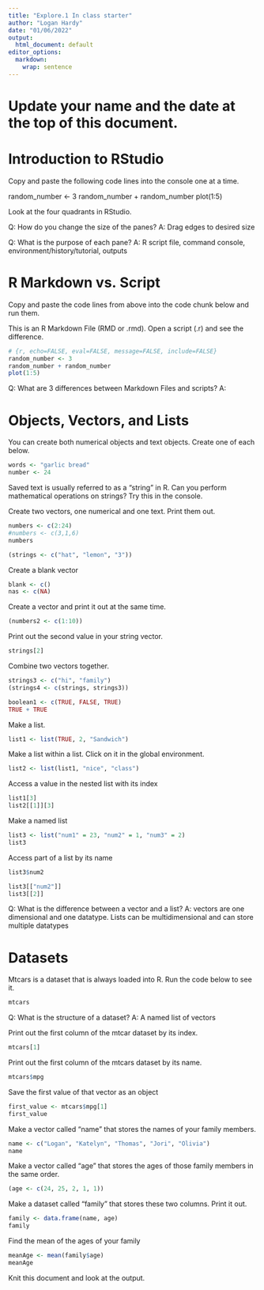 ```yaml
---
title: "Explore.1 In class starter"
author: "Logan Hardy"
date: "01/06/2022"
output:
  html_document: default
editor_options: 
  markdown: 
    wrap: sentence
---
```


# Update your name and the date at the top of this document.

# Introduction to RStudio

Copy and paste the following code lines into the console one at a time.

random_number <- 3 
random_number + random_number 
plot(1:5)

Look at the four quadrants in RStudio.

Q: How do you change the size of the panes?
A: Drag edges to desired size

Q: What is the purpose of each pane?
A: R script file, command console, environment/history/tutorial, outputs

# R Markdown vs. Script

Copy and paste the code lines from above into the code chunk below and run them.

This is an R Markdown File (RMD or .rmd).
Open a script (.r) and see the difference.

```r
# {r, echo=FALSE, eval=FALSE, message=FALSE, include=FALSE}
random_number <- 3
random_number + random_number 
plot(1:5)
```

Q: What are 3 differences between Markdown Files and scripts?
A:

# Objects, Vectors, and Lists

You can create both numerical objects and text objects.
Create one of each below.

```r
words <- "garlic bread"
number <- 24
```

Saved text is usually referred to as a "string" in R.
Can you perform mathematical operations on strings?
Try this in the console.

Create two vectors, one numerical and one text.
Print them out.

```r
numbers <- c(2:24)
#numbers <- c(3,1,6)
numbers

(strings <- c("hat", "lemon", "3"))


```

Create a blank vector

```r
blank <- c()
nas <- c(NA)

```

Create a vector and print it out at the same time.

```r
(numbers2 <- c(1:10))
```

Print out the second value in your string vector.

```r
strings[2]
```

Combine two vectors together.

```r
strings3 <- c("hi", "family")
(strings4 <- c(strings, strings3))

boolean1 <- c(TRUE, FALSE, TRUE)
TRUE + TRUE
```

Make a list.

```r
list1 <- list(TRUE, 2, "Sandwich")
```

Make a list within a list.
Click on it in the global environment.

```r
list2 <- list(list1, "nice", "class")
```

Access a value in the nested list with its index

```r
list1[3]
list2[[1]][3]
```

Make a named list

```r
list3 <- list("num1" = 23, "num2" = 1, "num3" = 2)
list3
```

Access part of a list by its name

```r
list3$num2

list3[["num2"]]
list3[[2]]
```

Q: What is the difference between a vector and a list?
A: vectors are one dimensional and one datatype.
Lists can be multidimensional and can store multiple datatypes

# Datasets

Mtcars is a dataset that is always loaded into R.
Run the code below to see it.

```r
mtcars
```

Q: What is the structure of a dataset?
A: A named list of vectors

Print out the first column of the mtcar dataset by its index.

```r
mtcars[1]
```

Print out the first column of the mtcars dataset by its name.

```r
mtcars$mpg
```

Save the first value of that vector as an object

```r
first_value <- mtcars$mpg[1]
first_value
```

Make a vector called "name" that stores the names of your family members.

```r
name <- c("Logan", "Katelyn", "Thomas", "Jori", "Olivia")
name
```

Make a vector called "age" that stores the ages of those family members in the same order.

```r
(age <- c(24, 25, 2, 1, 1))
```

Make a dataset called "family" that stores these two columns.
Print it out.

```r
family <- data.frame(name, age)
family
```

Find the mean of the ages of your family

```r
meanAge <- mean(family$age)
meanAge
```

Knit this document and look at the output.
